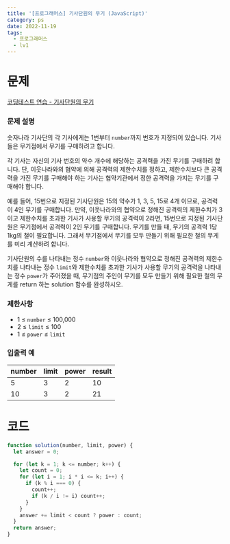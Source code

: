 ```yaml
---
title: '[프로그래머스] 기사단원의 무기 (JavaScript)'
category: ps
date: 2022-11-19
tags:
  - 프로그래머스
  - lv1
---
```


# 문제

[코딩테스트 연습 - 기사단원의 무기](https://school.programmers.co.kr/learn/courses/30/lessons/136798)

### 문제 설명

숫자나라 기사단의 각 기사에게는 1번부터 `number`까지 번호가 지정되어 있습니다. 기사들은 무기점에서 무기를 구매하려고 합니다.

각 기사는 자신의 기사 번호의 약수 개수에 해당하는 공격력을 가진 무기를 구매하려 합니다. 단, 이웃나라와의 협약에 의해 공격력의 제한수치를 정하고, 제한수치보다 큰 공격력을 가진 무기를 구매해야 하는 기사는 협약기관에서 정한 공격력을 가지는 무기를 구매해야 합니다.

예를 들어, 15번으로 지정된 기사단원은 15의 약수가 1, 3, 5, 15로 4개 이므로, 공격력이 4인 무기를 구매합니다. 만약, 이웃나라와의 협약으로 정해진 공격력의 제한수치가 3이고 제한수치를 초과한 기사가 사용할 무기의 공격력이 2라면, 15번으로 지정된 기사단원은 무기점에서 공격력이 2인 무기를 구매합니다. 무기를 만들 때, 무기의 공격력 1당 1kg의 철이 필요합니다. 그래서 무기점에서 무기를 모두 만들기 위해 필요한 철의 무게를 미리 계산하려 합니다.

기사단원의 수를 나타내는 정수 `number`와 이웃나라와 협약으로 정해진 공격력의 제한수치를 나타내는 정수 `limit`와 제한수치를 초과한 기사가 사용할 무기의 공격력을 나타내는 정수 `power`가 주어졌을 때, 무기점의 주인이 무기를 모두 만들기 위해 필요한 철의 무게를 return 하는 solution 함수를 완성하시오.

### 제한사항

- 1 ≤ `number` ≤ 100,000
- 2 ≤ `limit` ≤ 100
- 1 ≤ `power` ≤ `limit`

### 입출력 예

| number | limit | power | result |
| ------ | ----- | ----- | ------ |
| 5      | 3     | 2     | 10     |
| 10     | 3     | 2     | 21     |

# 코드

```jsx
function solution(number, limit, power) {
  let answer = 0;

  for (let k = 1; k <= number; k++) {
    let count = 0;
    for (let i = 1; i * i <= k; i++) {
      if (k % i === 0) {
        count++;
        if (k / i != i) count++;
      }
    }
    answer += limit < count ? power : count;
  }
  return answer;
}
```
